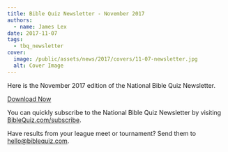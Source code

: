 ```yaml
---
title: Bible Quiz Newsletter - November 2017
authors:
  - name: James Lex
date: 2017-11-07
tags:
  - tbq_newsletter
cover:
  image: /public/assets/news/2017/covers/11-07-newsletter.jpg
  alt: Cover Image
---
```


Here is the November 2017 edition of the National Bible Quiz Newsletter.

<a href="/assets/news/2017/11-newsletter.pdf" class="btn btn-primary">Download Now</a>

You can quickly subscribe to the National Bible Quiz Newsletter by visiting [BibleQuiz.com/subscribe](/subscribe).

Have results from your league meet or tournament? Send them to [hello@biblequiz.com](mailto:hello@biblequiz.com).
